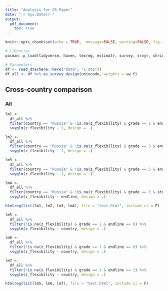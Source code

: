 ```yaml
---
title: "Analysis for CR Paper"
date: "`r Sys.Date()`"
output: 
  pdf_document:
    toc: true
---
```


```r
knitr::opts_chunk$set(echo = TRUE,  message=FALSE, warning=FALSE, fig.retina = 4)
```

```r
# Libraries
pacman::p_load(tidyverse, haven, texreg, estimatr, survey, srvyr, shrink)

# Parameters
df <- read_dta(here::here("data", "x.dta"))
df_all <- df %>% as_survey_design(univcode, weights = sw_f)
```


##  Cross-country comparison

### All

```r
lm1 <-
  df_all %>%
  filter(country == "Russia" & !is.na(z_flexibility) & grade == 1 & endline == 0 & stu_merge != 2) %>% 
  svyglm(z_flexibility ~ 1, design = .)

lm2 <-
  df_all %>%
  filter(country == "Russia" & !is.na(z_flexibility) & grade == 3 & endline == 0 & stu_merge != 2) %>% 
  svyglm(z_flexibility ~ 1, design = .)

lm3 <-
  df_all %>%
  filter(country == "Russia" & !is.na(z_flexibility) & grade == 3 & endline == 1 & stu_merge != 1) %>% 
  svyglm(z_flexibility ~ 1, design = .)

lm4 <-
  df_all %>% 
  filter(country == "Russia" & !is.na(z_flexibility) & grade == 3 & stu_merge == 3) %>% 
  svyglm(z_flexibility ~ endline, design = .)

htmlreg(list(lm1, lm2, lm3, lm4), file = "test.html", include.ci = F)
```



```r
lm5 <-
  df_all %>%
  filter(!is.na(z_flexibility) & grade == 1 & endline == 0) %>% 
  svyglm(z_flexibility ~ country, design = .)

lm6 <-
  df_all %>%
  filter(!is.na(z_flexibility) & grade == 3 & endline == 0) %>% 
  svyglm(z_flexibility ~ country, design = .)

lm7 <-
  df_all %>%
  filter(!is.na(z_flexibility) & grade == 3 & endline == 1) %>% 
  svyglm(z_flexibility ~ country, design = .)

htmlreg(list(lm5, lm6, lm7), file = "test.html", include.ci = F)
```










